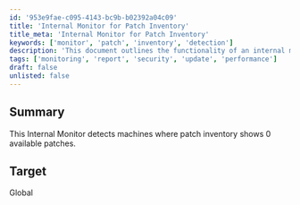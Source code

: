 ```yaml
---
id: '953e9fae-c095-4143-bc9b-b02392a04c09'
title: 'Internal Monitor for Patch Inventory'
title_meta: 'Internal Monitor for Patch Inventory'
keywords: ['monitor', 'patch', 'inventory', 'detection']
description: 'This document outlines the functionality of an internal monitor that detects machines with zero available patches in the patch inventory, ensuring better management of system updates and security.'
tags: ['monitoring', 'report', 'security', 'update', 'performance']
draft: false
unlisted: false
---
```

## Summary

This Internal Monitor detects machines where patch inventory shows 0 available patches.

## Target

Global












